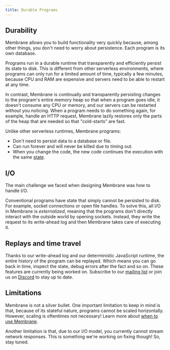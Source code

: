 ```yaml
---
title: Durable Programs
---
```



## Durability

Membrane allows you to build functionality very quickly because, among other
things, you don't need to worry about persistence. Each program is its own
database.

Programs run in a durable runtime that transparently and efficiently persist its
state to disk. This is different from other serverless environments, where
programs can only run for a limited amount of time, typically a few minutes,
because CPU and RAM are expensive and servers need to be able to restart at any
time.

In contrast, Membrane is continually and transparently persisting changes to the
program's entire memory heap so that when a program goes idle, it doesn't
consume any CPU or memory, and our servers can be restarted without you
noticing. When a program needs to do something again, for example, handle an
HTTP request, Membrane lazily restores only the parts of the heap that are
needed so that "cold-starts" are fast.

Unlike other serverless runtimes, Membrane programs:

- Don't need to persist data to a database or file.
- Can run forever and will never be killed due to timing out.
- When you change the code, the new code continues the execution with the same
  [state](/guides/state/).

## I/O

The main challenge we faced when designing Membrane was how to handle I/O.

Conventional programs have state that simply cannot be persisted to disk. For
example, socket connections or open file handles. To solve this, all I/O in
Membrane is _externalized_, meaning that the programs don't directly interact
with the outside world by opening sockets. Instead, they write the request to
its write-ahead log and then Membrane takes care of executing it.

## Replays and time travel

Thanks to our write-ahead log and our deterministic JavaScript runtime, the
entire history of the program can be replayed. Which means you can go back in
time, inspect the state, debug errors after the fact and so on. These features
are currently being worked on. Subscribe to our
[mailing list](https://membrane.io) or join us on
[Discord](https://discord.gg/4RHyJDV8kj) to stay up to date.

## Limitations

Membrane is not a silver bullet. One important limitation to keep in mind is
that, because of its stateful nature, programs cannot be scaled horizontally.
However, scaling is oftentimes not necessary! Learn more about
[when to use Membrane](/getting-started/intro#when-to-use-membrane).

Another limitation is that, due to our I/O model, you currently cannot stream
network responses. This is something we're working on fixing though! So, stay
tuned.
